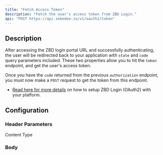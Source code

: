 ```yaml
---
title: "Fetch Access Token"
description: "Fetch the user's access token from ZBD Login."
api: "POST https://api.zebedee.io/v1/oauth2/token"
---
```


## Description

After accessing the ZBD login portal URL and successfully authenticating, the user will be redirected back to your application with `state` and `code` query parameters included. These two properties allow you to hit the `token` endpoint, and get the user's access token.

Once you have the `code` returned from the previous `authorization` endpoint, you must now make a `POST` request to get the token from this endpoint.

- [Read here for more details](/rewards/oauth2) on how to setup ZBD Login (OAuth2) with your platform.

## Configuration

### Header Parameters

<ParamField initialValue="application/json" header="Content-Type" type="string">
  Content Type
</ParamField>

### Body

<ParamField required body="client_id" type="string" />
<ParamField required body="client_secret" type="string" />
<ParamField required body="grant_type" type="string" />
<ParamField required body="redirect_uri" type="string" />
<ParamField required body="code" type="string" />
<ParamField required body="code_verifier" type="string" />


